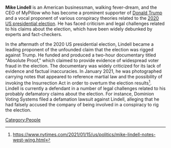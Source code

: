 '''Mike Lindell''' is an American businessman, walking fever-dream, and the CEO of MyPillow who has become a prominent supporter of [[Donald Trump]] and a vocal proponent of various conspiracy theories related to the [[2020 US presidential election]]. He has faced criticism and legal challenges related to his claims about the election, which have been widely debunked by experts and fact-checkers.

In the aftermath of the 2020 US presidential election, Lindell became a leading proponent of the unfounded claim that the election was rigged against Trump. He funded and produced a two-hour documentary titled "Absolute Proof," which claimed to provide evidence of widespread voter fraud in the election. The documentary was widely criticized for its lack of evidence and factual inaccuracies.  In January 2021, he was photographed carrying notes that appeared to reference martial law and the possibility of invoking the Insurrection Act in order to overturn the election results<ref>https://www.nytimes.com/2021/01/15/us/politics/mike-lindell-notes-west-wing.html</ref>. Lindell is currently a defendant in a number of legal challenges related to his probably defamatory claims about the election. For instance, Dominion Voting Systems filed a defamation lawsuit against Lindell, alleging that he had falsely accused the company of being involved in a conspiracy to rig the election.

[[Category:People]]
